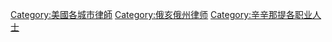 [[Category:美國各城市律師|Category:美國各城市律師]]
[[Category:俄亥俄州律师|Category:俄亥俄州律师]]
[[Category:辛辛那提各职业人士|Category:辛辛那提各职业人士]]